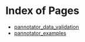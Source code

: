 # Index of Pages

-   [pannotator_data_validation](./pannotator_data_validation.qmd)
-   [pannotator_examples](./pannotator_examples.qmd)
